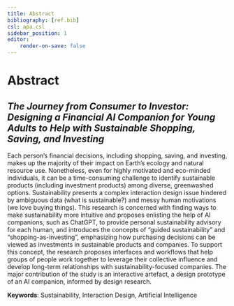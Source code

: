 ```yaml
---
title: Abstract
bibliography: [ref.bib]
csl: apa.csl
sidebar_position: 1
editor:
    render-on-save: false
---
```


# Abstract

## *The Journey from Consumer to Investor: Designing a Financial AI Companion for Young Adults to Help with Sustainable Shopping, Saving, and Investing*
Each person's financial decisions, including shopping, saving, and investing, makes up the majority of their impact on Earth's ecology and natural resource use. Nonetheless, even for highly motivated and eco-minded individuals, it can be a time-consuming challenge to identify sustainable products (including investment products) among diverse, greenwashed options. Sustainability presents a complex interaction design issue hindered by ambiguous data (what is sustainable?) and messy human motivations (we love buying things). This research is concerned with finding ways to make sustainability more intuitive and proposes enlisting the help of AI companions, such as ChatGPT, to provide personal sustainability advisory for each human, and introduces the concepts of "guided sustainability" and "shopping-as-investing", emphasizing how purchasing decisions can be viewed as investments in sustainable products and companies. To support this concept, the research proposes interfaces and workflows that help groups of people work together to leverage their collective influence and develop long-term relationships with sustainability-focused companies. The major contribution of the study is an interactive artefact, a design prototype of an AI companion, informed by design research.

**Keywords**: 
Sustainability, Interaction Design, Artificial Intelligence